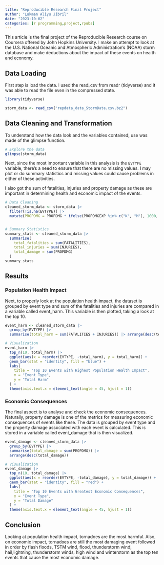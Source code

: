 ```yaml
---
title: "Reproducible Research Final Project"
author: "Lukman Aliyu Jibril"
date: "2023-10-02"
categories: [r programming,project,rpubs]
---
```




This article is the final project of the Reproducible Research course on Coursera offered by John Hopkins University. I make an attempt to look at the U.S. National Oceanic and Atmospheric Administration's (NOAA) storm database and make deductions about the impact of these events on health and economy.

## Data Loading

First step is load the data. I used the read_csv from readr (tidyverse) and it was able to read the file even in the compressed state.

```r
library(tidyverse)

storm_data <- read_csv("repdata_data_StormData.csv.bz2")
```

## Data Cleaning and Transformation

To understand how the data look and the variables contained, use was made of the glimpse function.

```r
# Explore the data
glimpse(storm_data)
```

Next, since the most important variable in this analysis is the `EVTYPE` variable, there's a need to ensure that there are no missing values. I may plot or do summary statistics and missing values could cause problems in either of these activities.

I also got the sum of fatalities, injuries and property damage as these are important in determining health and economic impact of the events.

```r
# Data Cleaning
cleaned_storm_data <- storm_data |> 
  filter(!is.na(EVTYPE)) |> 
  mutate(PROPDMG = PROPDMG * ifelse(PROPDMGEXP %in% c("K", "M"), 1000, 1))


# Summary Statistics
summary_stats <- cleaned_storm_data |> 
  summarise(
    total_fatalities = sum(FATALITIES),
    total_injuries = sum(INJURIES),
    total_damage = sum(PROPDMG)
  )
summary_stats
```

## Results

### Population Health Impact

Next, to properly look at the population health impact, the dataset is grouped by event type and sum of the fatalities and injuries are compared in a variable called event_harm. This variable is then plotted, taking a look at the top 10.

```r
event_harm <- cleaned_storm_data |> 
  group_by(EVTYPE) |> 
  summarise(total_harm = sum(FATALITIES + INJURIES)) |> arrange(desc(total_harm))

# Visualization
event_harm |> 
  top_n(10, total_harm) |> 
  ggplot(aes(x = reorder(EVTYPE, -total_harm), y = total_harm)) +
  geom_bar(stat = "identity", fill = "blue") +
  labs(
    title = "Top 10 Events with Highest Population Health Impact",
    x = "Event Type",
    y = "Total Harm"
  ) +
  theme(axis.text.x = element_text(angle = 45, hjust = 1))

```


### Economic Consequences

The final aspect is to analyse and check the economic consequences. Naturally, property damage is one of the metrics for measuring economic consequences of events like these. The data is grouped by event type and the property damage associated with each event is calculated. This is stored in a variable called event_damage that is then visualized.

```r
event_damage <- cleaned_storm_data |> 
  group_by(EVTYPE) |> 
  summarise(total_damage = sum(PROPDMG)) |> 
  arrange(desc(total_damage))

# Visualization
event_damage |> 
  top_n(10, total_damage) |> 
  ggplot(aes(x = reorder(EVTYPE, -total_damage), y = total_damage)) +
  geom_bar(stat = "identity", fill = "red") +
  labs(
    title = "Top 10 Events with Greatest Economic Consequences",
    x = "Event Type",
    y = "Total Damage"
  ) +
  theme(axis.text.x = element_text(angle = 45, hjust = 1))
```


## Conclusion

Looking at population health impact, tornadoes are the most harmful. 
Also, on economic impact, tornadoes are still the most damaging event followed in order by flash floods, TSTM wind, flood, thunderstorm wind, hail,lightning, thunderstorm winds, high wind and winterstorm as the top ten events that cause the most economic damage. 

